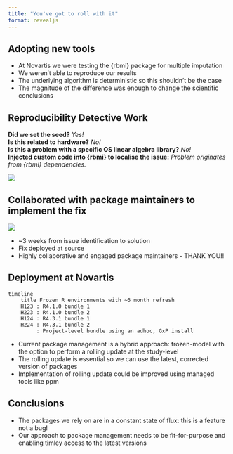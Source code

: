 ```yaml
---
title: "You've got to roll with it"
format: revealjs
---
```


## Adopting new tools 

- At Novartis we were testing the {rbmi} package for multiple imputation
- We weren't able to reproduce our results 
- The underlying algorithm is deterministic so this shouldn't be the case
- The magnitude of the difference was enough to change the scientific conclusions

## Reproducibility Detective Work

**Did we set the seed?** *Yes!*  
**Is this related to hardware?** *No!*   
**Is this a problem with a specific OS linear algebra library?** *No!*  
**Injected custom code into {rbmi} to localise the issue:** *Problem originates from {rbmi} dependencies.*     

![](images/rbmi_deps.png)


## Collaborated with package maintainers to implement the fix

![](images/timeline.png)

- ~3 weeks from issue identification to solution  
- Fix deployed at source   
- Highly collaborative and engaged package maintainers - THANK YOU!!   

## Deployment at Novartis

```mermaid
timeline
    title Frozen R environments with ~6 month refresh
    H123 : R4.1.0 bundle 1
    H223 : R4.1.0 bundle 2
    H124 : R4.3.1 bundle 1
    H224 : R4.3.1 bundle 2
         : Project-level bundle using an adhoc, GxP install

```

- Current package management is a hybrid approach: frozen-model with the option to perform a rolling update at the study-level
- The rolling update is essential so we can use the latest, corrected version of packages
- Implementation of rolling update could be improved using managed tools like ppm

## Conclusions

- The packages we rely on are in a constant state of flux: this is a feature not a bug! 
- Our approach to package management needs to be fit-for-purpose and enabling timley access to the latest versions 

